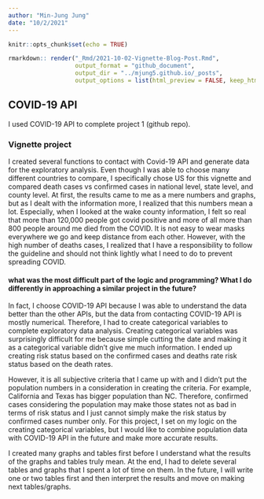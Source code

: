 ```yaml
---
author: "Min-Jung Jung"
date: "10/2/2021"
---
```


```r
knitr::opts_chunk$set(echo = TRUE)
```

```r
rmarkdown:: render("_Rmd/2021-10-02-Vignette-Blog-Post.Rmd",
                   output_format = "github_document",
                   output_dir = "../mjung5.github.io/_posts", 
                   output_options = list(html_preview = FALSE, keep_html = FALSE))
```
## COVID-19 API

I used COVID-19 API to complete project 1 (github repo). 

### Vignette project

I created several functions to contact with Covid-19 API and generate data for the exploratory analysis. Even though I was able to choose many different countries to compare, I specifically chose US for this vignette and compared death cases vs confirmed cases in national level, state level, and county level. At first, the results came to me as a mere numbers and graphs, but as I dealt with the information more, I realized that this numbers mean a lot. Especially, when I looked at the wake county information, I felt so real that more than 120,000 people got covid positive and more of all more than 800 people around me died from the COVID. It is not easy to wear masks everywhere we go and keep distance from each other. However, with the high number of deaths cases, I realized that I have a responsibility to follow the guideline and should not think lightly what I need to do to prevent spreading COVID. 

#### what was the most difficult part of the logic and programming? What I do differently in approaching a similar project in the future?

In fact, I choose COVID-19 API because I was able to understand the data better than the other APIs, but the data from contacting COVID-19 API is mostly numerical. Therefore, I had to create categorical variables to complete exploratory data analysis. Creating categorical variables was surprisingly difficult for me because simple cutting the date and making it as a categorical variable didn't give me much information. I ended up creating risk status based on the confirmed cases and deaths rate risk status based on the death rates. 

However, it is all subjective criteria that I came up with and I didn't put the population numbers in a consideration in creating the criteria. For example, California  and Texas has bigger population than NC. Therefore, confirmed cases considering the population may make those states not as bad in terms of risk status and I just cannot simply make the risk status by confirmed cases number only. For this project, I set on my logic on the creating categorical variables, but I would like to combine population data with COVID-19 API in the future and make more accurate results.

I created many graphs and tables first before I understand what the results of the graphs and tables truly mean. At the end, I had to delete several tables and graphs that I spent a lot of time on them. In the future, I will write one or two tables first and then interpret the results and move on making next tables/graphs.

